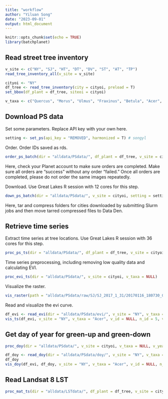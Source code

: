 ```yaml
---
title: "workflow"
author: "Yiluan Song"
date: "2023-09-01"
output: html_document
---
```


```r
knitr::opts_chunk$set(echo = TRUE)
library(batchplanet)
```

## Read street tree inventory
```r
v_site <- c("NY", "SJ", "HT", "DT", "DV", "ST", "AT", "TP")
read_tree_inventory_all(v_site = v_site)
```

```r
cityoi <- "NY"
df_tree <- read_tree_inventory(city = cityoi, preload = T)
set_bbox(df_plant = df_tree, siteoi = cityoi)

v_taxa <- c("Quercus", "Morus", "Ulmus", "Fraxinus", "Betula", "Acer", "Populus", "Vacant")
```

## Download PS data
Set some parameters. Replace API key with your own here.
```r
setting <- set_ps(api_key = "REMOVED", harmonized = T) # songyl
```

Order. Order IDs saved as rds.
```r
order_ps_batch(dir = "alldata/PSdata/", df_plant = df_tree, v_site = cityoi, setting = setting)
```

Here, check your Planet account to make sure orders are completed. Make sure all orders are "success" without any order "failed." Once all orders are completed, please do not order the same images repeatedly.

Download. Use Great Lakes R session with 12 cores for this step.
```r
down_ps_batch(dir = "alldata/PSdata/", v_site = cityoi, setting = setting)
```
Here, tar and compress folders for cities downloaded by submitting Slurm jobs and then move tarred compressed files to Data Den.

## Retrieve time series

Extract time series at tree locations. Use Great Lakes R session with 36 cores for this step.
```r
proc_ps_ts(dir = "alldata/PSdata/", df_plant = df_tree, v_site = cityoi, v_taxa = v_taxa)
```

Time series preprocessing, including removing low quality data and calculating EVI.
```r
proc_evi_ts(dir = "alldata/PSdata/", v_site = cityoi, v_taxa = NULL)
```

Visualize the raster.
```r
vis_raster(path = "alldata/PSdata/raw/SJ/SJ_2017_1_31/20170116_180730_0e30_3B_AnalyticMS_SR_clip.tif", crop_shape = NULL)
```

Read and visualize the evi curve.
```r
df_evi <- read_evi(dir = "alldata/PSdata/evi/", v_site = "NY", v_taxa = "Acer")
vis_ts(df_evi, v_site = "NY", v_taxa = "Acer", v_id = NULL, n_id = 5, v_year = 2017:2022, smooth = T)
```

## Get day of year for green-up and green-down
```r
proc_doy(dir = "alldata/PSdata/", v_site = cityoi, v_taxa = NULL, v_year = NULL, v_id = NULL, df_thres = NULL, min_days = 365)
```

```r
df_doy <- read_doy(dir = "alldata/PSdata/doy/", v_site = "NY", v_taxa = "Acer")
df_doy
vis_doy(df_evi, df_doy, v_site = "NY", v_taxa = "Acer", v_id = NULL, n_id = 5, v_year = 2017:2022, smooth = T)
```

## Read Landsat 8 LST
```r
proc_mat_ts(dir = "alldata/LSTdata/", df_plant = df_tree, v_site = cityoi, v_taxa = v_taxa)
```

